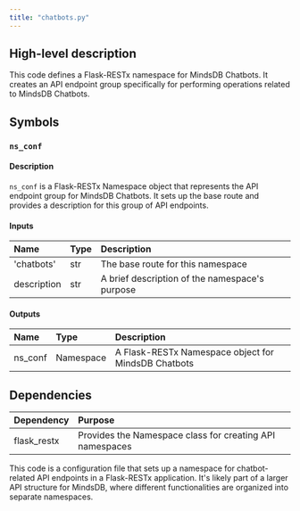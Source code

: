 ```yaml
---
title: "chatbots.py"
---
```


## High-level description

This code defines a Flask-RESTx namespace for MindsDB Chatbots. It creates an API endpoint group specifically for performing operations related to MindsDB Chatbots.

## Symbols

### `ns_conf`
#### Description
`ns_conf` is a Flask-RESTx Namespace object that represents the API endpoint group for MindsDB Chatbots. It sets up the base route and provides a description for this group of API endpoints.

#### Inputs
| Name | Type | Description |
|:-----|:-----|:------------|
| 'chatbots' | str | The base route for this namespace |
| description | str | A brief description of the namespace's purpose |

#### Outputs
| Name | Type | Description |
|:-----|:-----|:------------|
| ns_conf | Namespace | A Flask-RESTx Namespace object for MindsDB Chatbots |

## Dependencies
| Dependency | Purpose |
|:-----------|:--------|
| flask_restx | Provides the Namespace class for creating API namespaces |

This code is a configuration file that sets up a namespace for chatbot-related API endpoints in a Flask-RESTx application. It's likely part of a larger API structure for MindsDB, where different functionalities are organized into separate namespaces.